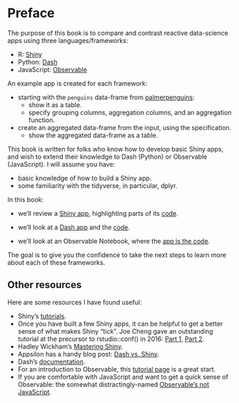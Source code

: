 # Preface {.unnumbered}

The purpose of this book is to compare and contrast reactive data-science apps using three languages/frameworks:

-   R: [Shiny](https://shiny.rstudio.com/)
-   Python: [Dash](https://dash.plotly.com/)
-   JavaScript: [Observable](https://observablehq.com/@observablehq/five-minute-introduction)

An example app is created for each framework:

 - starting with the `penguins` data-frame from [palmerpenguins](https://allisonhorst.github.io/palmerpenguins/):
   - show it as a table.
   - specify grouping columns, aggregation columns, and an aggregation function.
 - create an aggregated data-frame from the input, using the specification.
   - show the aggregated data-frame as a table.
   
This book is written for folks who know how to develop basic Shiny apps, and wish to extend their knowledge to Dash (Python) or Observable (JavaScript). I will assume you have:

 - basic knowledge of how to build a Shiny app.
 - some familiarity with the tidyverse, in particular, dplyr.

In this book:

 - we'll review a [Shiny app](https://ijlyttle.shinyapps.io/aggregate-local), highlighting parts of its [code](https://github.com/ijlyttle/reactivity-demo-shiny).
 
 - we'll look at a [Dash app](https://aggregate-local.herokuapp.com) and the [code](https://github.com/ijlyttle/reactivity-demo-dash).
 
 - we'll look at an Observable Notebook, where the [app is the code](https://observablehq.com/@ijlyttle/aggregate-local).


The goal is to give you the confidence to take the next steps to learn more about each of these frameworks.

## Other resources {.unnumbered}

Here are some resources I have found useful:

 - Shiny's [tutorials](https://shiny.rstudio.com/tutorial/).
 - Once you have built a few Shiny apps, it can be helpful to get a better sense of what makes Shiny "tick". 
   Joe Cheng gave an outstanding tutorial at the precursor to rstudio::conf() in 2016: [Part 1](https://www.rstudio.com/resources/shiny-dev-con/reactivity-pt-1-joe-cheng/), [Part 2](https://www.rstudio.com/resources/shiny-dev-con/reactivity-pt-2/).
 - Hadley Wickham's [Mastering Shiny](https://mastering-shiny.org/).
 - Appsilon has a handy blog post: [Dash vs. Shiny](https://appsilon.com/dash-vs-shiny/).
 - Dash's [documentation](https://dash.plotly.com/).
 - For an introduction to Observable, this [tutorial page](https://observablehq.com/tutorials) is a great start.
 - If you are comfortable with JavaScript and want to get a quick sense of Observable: the somewhat distractingly-named [Observable's not JavaScript](https://observablehq.com/@observablehq/observables-not-javascript).
